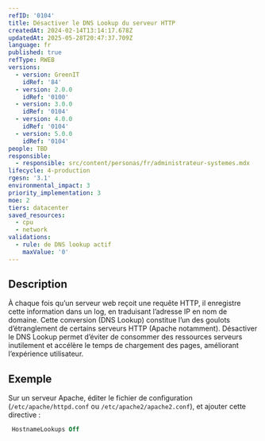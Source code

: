 ```yaml
---
refID: '0104'
title: Désactiver le DNS Lookup du serveur HTTP
createdAt: 2024-02-14T13:14:17.678Z
updatedAt: 2025-05-28T20:47:37.709Z
language: fr
published: true
refType: RWEB
versions:
  - version: GreenIT
    idRef: '84'
  - version: 2.0.0
    idRef: '0100'
  - version: 3.0.0
    idRef: '0104'
  - version: 4.0.0
    idRef: '0104'
  - version: 5.0.0
    idRef: '0104'
people: TBD
responsible:
  - responsible: src/content/personas/fr/administrateur-systemes.mdx
lifecycle: 4-production
rgesn: '3.1'
environmental_impact: 3
priority_implementation: 3
moe: 2
tiers: datacenter
saved_resources:
  - cpu
  - network
validations:
  - rule: de DNS lookup actif
    maxValue: '0'
---
```


## Description

À chaque fois qu’un serveur web reçoit une requête HTTP, il enregistre cette information dans un log, en traduisant l’adresse IP en nom de domaine. Cette conversion (DNS Lookup) constitue l’un des goulots d’étranglement de certains serveurs HTTP (Apache notamment). Désactiver le DNS Lookup permet d’éviter de consommer des ressources serveurs inutilement et accélère le temps de chargement des pages, améliorant l’expérience utilisateur.

## Exemple

Sur un serveur Apache, éditer le fichier de configuration (`/etc/apache/httpd.conf` ou `/etc/apache2/apache2.conf`), et ajouter cette directive :

```apache
 HostnameLookups Off
```
